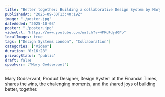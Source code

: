 ```yaml
---
title: "Better together: Building a collaborative Design System by Mary Godservant"
publishedAt: "2025-09-30T13:40:19Z"
image: "./poster.jpg"
dateAdded: "2025-10-03"
poster: "./poster.jpg"
videoUrl: "https://www.youtube.com/watch?v=4FKdtdyd0Po"
localImages: true
tags: ["Design Systems London", "Collaboration"]
categories: ["Video"]
duration: "0:16:28"
privacyStatus: "public"
draft: false
speakers: ["Mary Godservant"]
---
```

Mary Godservant, Product Designer, Design System at the Financial Times, shares the wins, the challenging moments, and the shared joys of building better, together.
